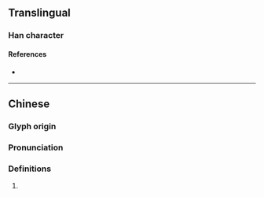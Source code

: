 {{character info}}
==Translingual==

===Han character===
{{Han char|rn=86|rad=火|as=10|sn=14|four=|canj=FPUU|ids=⿰火芻}}

====References====
* {{Han ref|kx=0678.230|dkj=19270|hdz=32224.050|uh=717C|ud=29052}}

----

==Chinese==
{{zh-forms}}

===Glyph origin===
{{Han etym}}

===Pronunciation===
{{zh-pron
|m=chǎo
|c=caau2
|mn=
|mc=y
|oc=y
|cat=v
}}

===Definitions===
{{head|zh|Han character}}

# {{zh-alt-form|炒}}